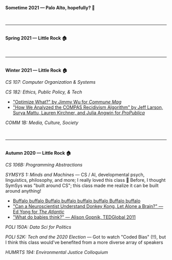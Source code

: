 
<br/><a id="210301"/><b>Sometime 2021 — Palo Alto, hopefully? 🌴</b><br/>

<br/>

---

<br/><a id="210201"/><b>Spring 2021 — Little Rock 🏠</b><br/>

<br/>

---

<br/><a id="210101"/><b>Winter 2021 — Little Rock 🏠</b><br/>

*CS 107: Computer Organization & Systems*

*CS 182: Ethics, Public Policy, & Tech*
- <a href="https://communemag.com/optimize-what/" target="_blank" rel="noreferrer">"Optimize What?" by Jimmy Wu for <i>Commune Mag</i></a>
- <a href="https://www.propublica.org/article/how-we-analyzed-the-compas-recidivism-algorithm" target="_blank" rel="noreferrer">"How We Analyzed the COMPAS Recidivism Algorithm" by Jeff Larson, Surya Mattu, Lauren Kirchner, and Julia Angwin for <i>ProPublica</i></a>

*COMM 1B: Media, Culture, Society*

<br/>

---

<br/><a id="201206"/><b>Autumn 2020 — Little Rock 🏠</b><br/>

*CS 106B: Programming Abstractions*

*SYMSYS 1: Minds and Machines* — CS / AI, developmental psych, linguistics, philosophy, and more; I really
loved this class 🙂 Before, I thought SymSys was "built around CS"; this class made me realize it can be
built around anything!
- <a href="https://en.wikipedia.org/wiki/Buffalo_buffalo_Buffalo_buffalo_buffalo_buffalo_Buffalo_buffalo" target="_blank" rel="noreferrer">Buffalo buffalo Buffalo buffalo buffalo buffalo Buffalo buffalo</a>
- <a href="https://www.theatlantic.com/science/archive/2016/06/can-neuroscience-understand-donkey-kong-let-alone-a-brain/485177/" target="_blank" rel="noreferrer">"Can a Neuroscientist Understand Donkey Kong, Let Alone a Brain?" — Ed Yong for <i>The Atlantic</i></a>
- <a href="https://www.google.com/url?sa=t&rct=j&q=&esrc=s&source=web&cd=&cad=rja&uact=8&ved=2ahUKEwjYsKu37sLtAhUQq1kKHRS8B44QwqsBMAB6BAgEEAQ&url=https%3A%2F%2Fwww.ted.com%2Ftalks%2Falison_gopnik_what_do_babies_think%3Flanguage%3Den&usg=AOvVaw2R7nTkJoFsCp7j3EmROoVU" target="_blank" rel="noreferrer">"What do babies think?" — Alison Gopnik, TEDGlobal 2011</a>

*POLI 150A: Data Sci for Politics*

*POLI 52K: Tech and the 2020 Election* — Got to watch "Coded Bias" (!!), but I think this class would've
benefited from a more diverse array of speakers

*HUMRTS 194: Environmental Justice Colloquium*
